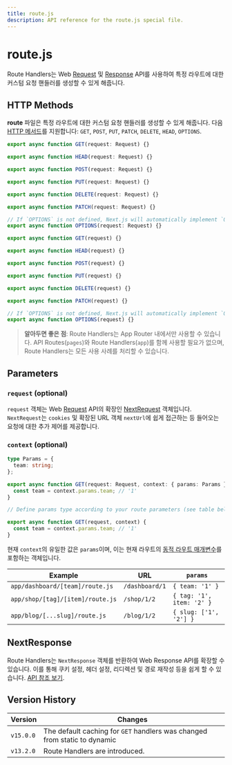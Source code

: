 ```yaml
---
title: route.js
description: API reference for the route.js special file.
---
```


# route.js

Route Handlers는 Web [Request](https://developer.mozilla.org/docs/Web/API/Request) 및 [Response](https://developer.mozilla.org/docs/Web/API/Response) API를 사용하여 특정 라우트에 대한 커스텀 요청 핸들러를 생성할 수 있게 해줍니다.

## HTTP Methods

**route** 파일은 특정 라우트에 대한 커스텀 요청 핸들러를 생성할 수 있게 해줍니다. 다음 [HTTP 메서드](https://developer.mozilla.org/docs/Web/HTTP/Methods)를 지원합니다: `GET`, `POST`, `PUT`, `PATCH`, `DELETE`, `HEAD`, `OPTIONS`.

```ts filename="route.ts" switcher
export async function GET(request: Request) {}

export async function HEAD(request: Request) {}

export async function POST(request: Request) {}

export async function PUT(request: Request) {}

export async function DELETE(request: Request) {}

export async function PATCH(request: Request) {}

// If `OPTIONS` is not defined, Next.js will automatically implement `OPTIONS` and  set the appropriate Response `Allow` header depending on the other methods defined in the route handler.
export async function OPTIONS(request: Request) {}
```

```js filename="route.js" switcher
export async function GET(request) {}

export async function HEAD(request) {}

export async function POST(request) {}

export async function PUT(request) {}

export async function DELETE(request) {}

export async function PATCH(request) {}

// If `OPTIONS` is not defined, Next.js will automatically implement `OPTIONS` and  set the appropriate Response `Allow` header depending on the other methods defined in the route handler.
export async function OPTIONS(request) {}
```

> **알아두면 좋은 점**: Route Handlers는 App Router 내에서만 사용할 수 있습니다. API Routes(`pages`)와 Route Handlers(`app`)를 함께 사용할 필요가 없으며, Route Handlers는 모든 사용 사례를 처리할 수 있습니다.

## Parameters

### `request` (optional)

`request` 객체는 Web [Request](https://developer.mozilla.org/docs/Web/API/Request) API의 확장인 [NextRequest](/docs/app/api-reference/functions/next-request) 객체입니다. `NextRequest`는 `cookies` 및 확장된 URL 객체 `nextUrl`에 쉽게 접근하는 등 들어오는 요청에 대한 추가 제어를 제공합니다.

### `context` (optional)

```ts filename="app/dashboard/[team]/route.ts" switcher
type Params = {
  team: string;
};

export async function GET(request: Request, context: { params: Params }) {
  const team = context.params.team; // '1'
}

// Define params type according to your route parameters (see table below)
```

```js filename="app/dashboard/[team]/route.js" switcher
export async function GET(request, context) {
  const team = context.params.team; // '1'
}
```

현재 `context`의 유일한 값은 `params`이며, 이는 현재 라우트의 [동적 라우트 매개변수](/docs/app/building-your-application/routing/dynamic-routes)를 포함하는 객체입니다.

| Example                          | URL            | `params`                  |
| -------------------------------- | -------------- | ------------------------- |
| `app/dashboard/[team]/route.js`  | `/dashboard/1` | `{ team: '1' }`           |
| `app/shop/[tag]/[item]/route.js` | `/shop/1/2`    | `{ tag: '1', item: '2' }` |
| `app/blog/[...slug]/route.js`    | `/blog/1/2`    | `{ slug: ['1', '2'] }`    |

## NextResponse

Route Handlers는 `NextResponse` 객체를 반환하여 Web Response API를 확장할 수 있습니다. 이를 통해 쿠키 설정, 헤더 설정, 리디렉션 및 경로 재작성 등을 쉽게 할 수 있습니다. [API 참조 보기](/docs/app/api-reference/functions/next-response).

## Version History

| Version   | Changes                                                                   |
| --------- | ------------------------------------------------------------------------- |
| `v15.0.0` | The default caching for `GET` handlers was changed from static to dynamic |
| `v13.2.0` | Route Handlers are introduced.                                            |
